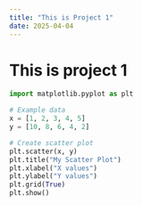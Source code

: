 ```yaml
---
title: "This is Project 1"
date: 2025-04-04
---
```


# This is project 1

```python
import matplotlib.pyplot as plt

# Example data
x = [1, 2, 3, 4, 5]
y = [10, 8, 6, 4, 2]

# Create scatter plot
plt.scatter(x, y)
plt.title("My Scatter Plot")
plt.xlabel("X values")
plt.ylabel("Y values")
plt.grid(True)
plt.show()
```